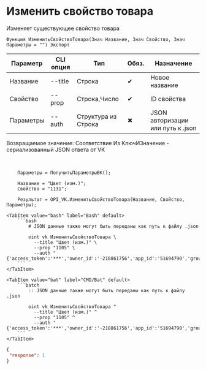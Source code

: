 ﻿---
sidebar_position: 3
---


# Изменить свойство товара
 Изменяет существующее свойство товара



`Функция ИзменитьСвойствоТовара(Знач Название, Знач Свойство, Знач Параметры = "") Экспорт`

  | Параметр | CLI опция | Тип | Обяз. | Назначение |
  |-|-|-|-|-|
  | Название | --title | Строка | &#x2714; | Новое название |
  | Свойство | --prop | Строка,Число | &#x2714; | ID свойства |
  | Параметры | --auth | Структура из Строка | &#x2716; | JSON авторизации или путь к .json |

  
  Возвращаемое значение:   Соответствие Из КлючИЗначение - сериализованный JSON ответа от VK

<br/>




```bsl title="Пример использования для 1С:Предприятие/OneScript"
    Параметры = ПолучитьПараметрыВК();

    Название = "Цвет (изм.)";
    Свойство = "1131";

    Результат = OPI_VK.ИзменитьСвойствоТовара(Название, Свойство, Параметры);
```
    

 <Tabs>
  
    <TabItem value="bash" label="Bash" default>
        ```bash
            # JSON данные также могут быть переданы как путь к файлу .json
            
            oint vk ИзменитьСвойствоТовара \
              --title "Цвет (изм.)" \
              --prop "1105" \
              --auth "{'access_token':'***','owner_id':'-218861756','app_id':'51694790','group_id':'218861756'}"
        ```
    </TabItem>
  
    <TabItem value="bat" label="CMD/Bat" default>
        ```batch
            :: JSON данные также могут быть переданы как путь к файлу .json
            
            oint vk ИзменитьСвойствоТовара ^
              --title "Цвет (изм.)" ^
              --prop "1105" ^
              --auth "{'access_token':'***','owner_id':'-218861756','app_id':'51694790','group_id':'218861756'}"
        ```
    </TabItem>
</Tabs>


```json title="Результат"
{
 "response": 1
}
```
